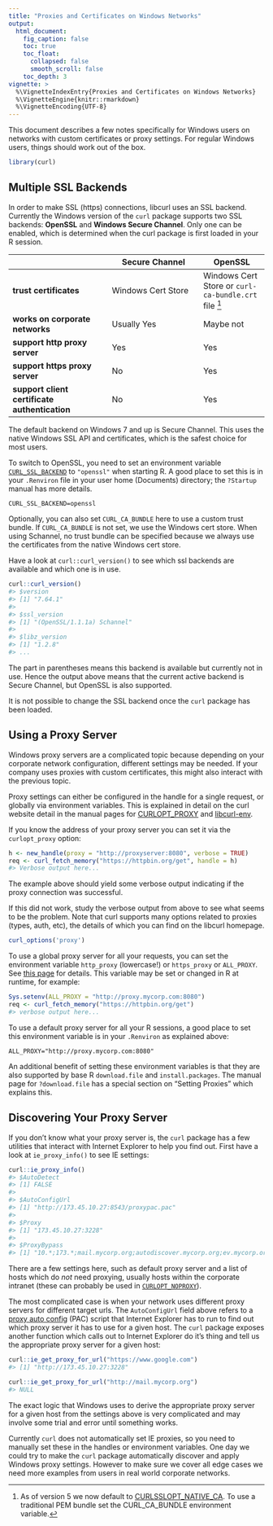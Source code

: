 ```yaml
---
title: "Proxies and Certificates on Windows Networks"
output:
  html_document:
    fig_caption: false
    toc: true
    toc_float:
      collapsed: false
      smooth_scroll: false
    toc_depth: 3
vignette: >
  %\VignetteIndexEntry{Proxies and Certificates on Windows Networks}
  %\VignetteEngine{knitr::rmarkdown}
  %\VignetteEncoding{UTF-8}
---
```


This document describes a few notes specifically for Windows users on networks with custom certificates or proxy settings. For regular Windows users, things should work out of the box.


```r
library(curl)
```


## Multiple SSL Backends

In order to make SSL (https) connections, libcurl uses an SSL backend. Currently the Windows version of the `curl` package supports two SSL backends: __OpenSSL__ and __Windows Secure Channel__. Only one can be enabled, which is determined when the curl package is first loaded in your R session. 



|                                    | Secure Channel                  | OpenSSL                |
|------------------------------------|---------------------------------|------------------------|
| __trust certificates__             | Windows Cert Store              | Windows Cert Store or `curl-ca-bundle.crt` file [^1]  |
| __works on corporate networks__    | Usually Yes                     | Maybe not                |
| __support http proxy server__             | Yes                             | Yes                    |
| __support https proxy server__            | No                              | Yes                    |
| __support client certificate authentication__     | No                              | Yes                    |

[^1]: As of version 5 we now default to [CURLSSLOPT_NATIVE_CA](https://curl.se/libcurl/c/CURLOPT_SSL_OPTIONS.html). To use a traditional PEM bundle set the CURL_CA_BUNDLE environment variable.

The default backend on Windows 7 and up is Secure Channel. This uses the native Windows SSL API and certificates, which is the safest choice for most users.

To switch to OpenSSL, you need to set an environment variable [`CURL_SSL_BACKEND`](https://curl.se/libcurl/c/libcurl-env.html) to `"openssl"` when starting R. A good place to set this is in your `.Renviron` file in your user home (Documents) directory; the `?Startup` manual has more details.

```
CURL_SSL_BACKEND=openssl
```

Optionally, you can also set `CURL_CA_BUNDLE` here to use a custom trust bundle. If `CURL_CA_BUNDLE` is not set, we use the Windows cert store. When using Schannel, no trust bundle can be specified because we always use the certificates from the native Windows cert store. 

Have a look at `curl::curl_version()` to see which ssl backends are available and which one is in use.

```r
curl::curl_version()
#> $version
#> [1] "7.64.1"
#> 
#> $ssl_version
#> [1] "(OpenSSL/1.1.1a) Schannel"
#> 
#> $libz_version
#> [1] "1.2.8"
#> ...
```

The part in parentheses means this backend is available but currently not in use. Hence the output above means that the current active backend is Secure Channel, but OpenSSL is also supported.

It is not possible to change the SSL backend once the `curl` package has been loaded.

## Using a Proxy Server

Windows proxy servers are a complicated topic because depending on your corporate network configuration, different settings may be needed. If your company uses proxies with custom certificates, this might also interact with the previous topic.

Proxy settings can either be configured in the handle for a single request, or globally via environment variables. This is explained in detail on the curl website detail in the manual pages for [CURLOPT_PROXY](https://curl.se/libcurl/c/CURLOPT_PROXY.html) and [libcurl-env](https://curl.se/libcurl/c/libcurl-env.html). 

If you know the address of your proxy server you can set it via the `curlopt_proxy` option:

```r
h <- new_handle(proxy = "http://proxyserver:8080", verbose = TRUE)
req <- curl_fetch_memory("https://httpbin.org/get", handle = h)
#> Verbose output here...
```

The example above should yield some verbose output indicating if the proxy connection was successful.

If this did not work, study the verbose output from above to see what seems to be the problem. Note that curl supports many options related to proxies (types, auth, etc), the details of which you can find on the libcurl homepage. 

```r
curl_options('proxy')
```

To use a global proxy server for all your requests, you can set the environment variable `http_proxy` (lowercase!) or `https_proxy` or `ALL_PROXY`. See [this page](https://curl.se/libcurl/c/libcurl-env.html) for details. This variable may be set or changed in R at runtime, for example:

```r
Sys.setenv(ALL_PROXY = "http://proxy.mycorp.com:8080")
req <- curl_fetch_memory("https://httpbin.org/get")
#> verbose output here...
```

To use a default proxy server for all your R sessions, a good place to set this environment variable is in your `.Renviron`  as explained above:

```
ALL_PROXY="http://proxy.mycorp.com:8080"
```

An additional benefit of setting these environment variables is that they are also supported by base R `download.file` and `install.packages`. The manual page for `?download.file` has a special section on "Setting Proxies" which explains this.


## Discovering Your Proxy Server

If you don't know what your proxy server is, the `curl` package has a few utilities that interact with Internet Explorer to help you find out. First have a look at `ie_proxy_info()` to see IE settings:

```r
curl::ie_proxy_info() 
#> $AutoDetect
#> [1] FALSE
#> 
#> $AutoConfigUrl
#> [1] "http://173.45.10.27:8543/proxypac.pac"
#> 
#> $Proxy
#> [1] "173.45.10.27:3228"
#> 
#> $ProxyBypass
#> [1] "10.*;173.*;mail.mycorp.org;autodiscover.mycorp.org;ev.mycorp.org;ecms.mycorp.org"
```

There are a few settings here, such as default proxy server and a list of hosts which do _not_ need proxying, usually hosts within the corporate intranet (these can probably be used in [`CURLOPT_NOPROXY`](https://curl.se/libcurl/c/CURLOPT_NOPROXY.html)). 

The most complicated case is when your network uses different proxy servers for different target urls. The `AutoConfigUrl` field above refers to a [proxy auto config](https://en.wikipedia.org/wiki/Proxy_auto-config) (PAC) script that Internet Explorer has to run to find out which proxy server it has to use for a given host. The  `curl` package exposes another function which calls out to Internet Explorer do it's thing and tell us the appropriate proxy server for a given host:

```r
curl::ie_get_proxy_for_url("https://www.google.com")
#> [1] "http://173.45.10.27:3228"

curl::ie_get_proxy_for_url("http://mail.mycorp.org")
#> NULL
```

The exact logic that Windows uses to derive the appropriate proxy server for a given host from the settings above is very complicated and may involve some trial and error until something works.

Currently `curl` does not automatically set IE proxies, so you need to manually set these in the handles or environment variables. One day we could try to make the `curl` package automatically discover and apply Windows proxy settings. However to make sure we cover all edge cases we need more examples from users in real world corporate networks.

